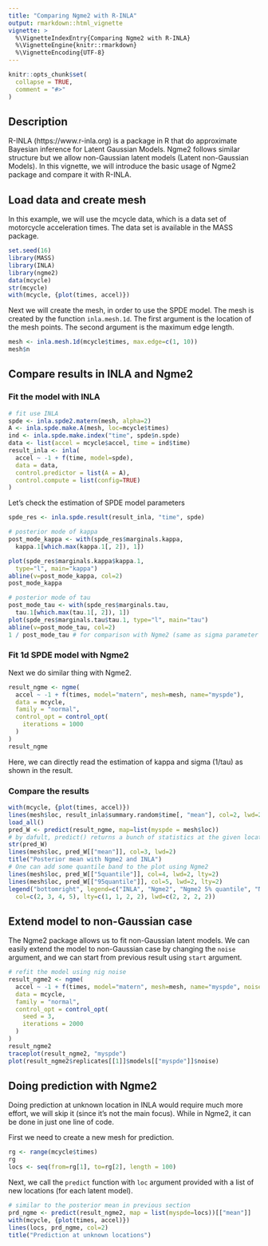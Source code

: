 ```yaml
---
title: "Comparing Ngme2 with R-INLA"
output: rmarkdown::html_vignette
vignette: >
  %\VignetteIndexEntry{Comparing Ngme2 with R-INLA}
  %\VignetteEngine{knitr::rmarkdown}
  %\VignetteEncoding{UTF-8}
---
```


```r
knitr::opts_chunk$set(
  collapse = TRUE,
  comment = "#>"
)
```

## Description

R-INLA (https://www.r-inla.org) is a package in R that do approximate Bayesian inference for Latent Gaussian Models. Ngme2 follows similar structure but we allow non-Gaussian latent models (Latent non-Gaussian Models). In this vignette, we will introduce the basic usage of Ngme2 package and compare it with R-INLA.

## Load data and create mesh

In this example, we will use the mcycle data, which is a data set of motorcycle acceleration times. The data set is available in the MASS package.

```r
set.seed(16)
library(MASS)
library(INLA)
library(ngme2)
data(mcycle)
str(mcycle)
with(mcycle, {plot(times, accel)})
```

Next we will create the mesh, in order to use the SPDE model. The mesh is created by the function `inla.mesh.1d`. The first argument is the location of the mesh points. The second argument is the maximum edge length.

```r
mesh <- inla.mesh.1d(mcycle$times, max.edge=c(1, 10))
mesh$n
```

## Compare results in INLA and Ngme2

### Fit the model with INLA

```r
# fit use INLA
spde <- inla.spde2.matern(mesh, alpha=2)
A <- inla.spde.make.A(mesh, loc=mcycle$times)
ind <- inla.spde.make.index("time", spde$n.spde)
data <- list(accel = mcycle$accel, time = ind$time)
result_inla <- inla(
  accel ~ -1 + f(time, model=spde),
  data = data,
  control.predictor = list(A = A),
  control.compute = list(config=TRUE)
)
```

Let's check the estimation of SPDE model parameters

```r
spde_res <- inla.spde.result(result_inla, "time", spde)

# posterior mode of kappa
post_mode_kappa <- with(spde_res$marginals.kappa,
  kappa.1[which.max(kappa.1[, 2]), 1])

plot(spde_res$marginals.kappa$kappa.1,
  type="l", main="kappa")
abline(v=post_mode_kappa, col=2)
post_mode_kappa

# posterior mode of tau
post_mode_tau <- with(spde_res$marginals.tau,
  tau.1[which.max(tau.1[, 2]), 1])
plot(spde_res$marginals.tau$tau.1, type="l", main="tau")
abline(v=post_mode_tau, col=2)
1 / post_mode_tau # for comparison with Ngme2 (same as sigma parameter in Ngme2)
```

### Fit 1d SPDE model with Ngme2

Next we do similar thing with Ngme2.

```r
result_ngme <- ngme(
  accel ~ -1 + f(times, model="matern", mesh=mesh, name="myspde"),
  data = mcycle,
  family = "normal",
  control_opt = control_opt(
    iterations = 1000
  )
)
result_ngme
```

Here, we can directly read the estimation of kappa and sigma (1/tau) as shown in the result.

### Compare the results

```r
with(mcycle, {plot(times, accel)})
lines(mesh$loc, result_inla$summary.random$time[, "mean"], col=2, lwd=2)
load_all()
pred_W <- predict(result_ngme, map=list(myspde = mesh$loc))
# by dafult, predict() returns a bunch of statistics at the given location
str(pred_W)
lines(mesh$loc, pred_W[["mean"]], col=3, lwd=2)
title("Posterior mean with Ngme2 and INLA")
# One can add some quantile band to the plot using Ngme2
lines(mesh$loc, pred_W[["5quantile"]], col=4, lwd=2, lty=2)
lines(mesh$loc, pred_W[["95quantile"]], col=5, lwd=2, lty=2)
legend("bottomright", legend=c("INLA", "Ngme2", "Ngme2 5% quantile", "Ngme2 95% quantile"),
  col=c(2, 3, 4, 5), lty=c(1, 1, 2, 2), lwd=c(2, 2, 2, 2))
```

## Extend model to non-Gaussian case

The Ngme2 package allows us to fit non-Gaussian latent models. We can easily extend the model to non-Gaussian case by changing the `noise` argument, and we can start from previous result using `start` argument.

```r
# refit the model using nig noise
result_ngme2 <- ngme(
  accel ~ -1 + f(times, model="matern", mesh=mesh, name="myspde", noise=noise_nig()),
  data = mcycle,
  family = "normal",
  control_opt = control_opt(
    seed = 3,
    iterations = 2000
  )
)
result_ngme2
traceplot(result_ngme2, "myspde")
plot(result_ngme2$replicates[[1]]$models[["myspde"]]$noise)
```

## Doing prediction with Ngme2

Doing prediction at unknown location in INLA would require much more effort, we will skip it (since it's not the main focus). While in Ngme2, it can be done in just one line of code.

First we need to create a new mesh for prediction.

```r
rg <- range(mcycle$times)
rg
locs <- seq(from=rg[1], to=rg[2], length = 100)
```

Next, we call the `predict` function with `loc` argument provided with a list of new locations (for each latent model).

```r
# similar to the posterior mean in previous section
prd_ngme <- predict(result_ngme2, map = list(myspde=locs))[["mean"]]
with(mcycle, {plot(times, accel)})
lines(locs, prd_ngme, col=2)
title("Prediction at unknown locations")
```